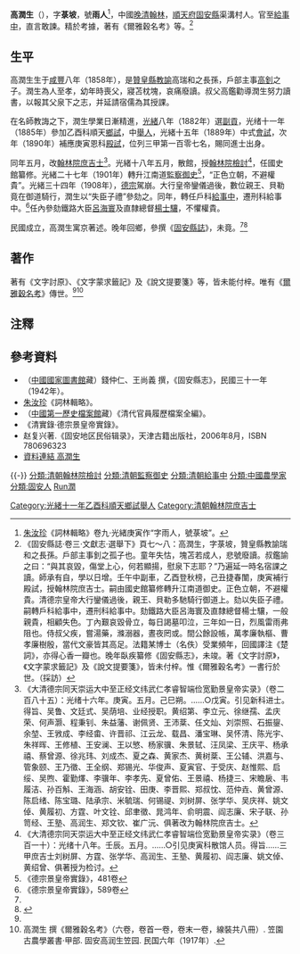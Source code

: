 {{明清人物信息框
| 姓名 = 高潤生
| 原名 =
| 圖片名稱= Gao runsheng.jpg
| 圖片大小 = 200px
| 圖片說明 = 民國《固安縣誌》卷三《高給諫潤生遺像》
| 最高職務 = 刑科給事中
| 屆數 = 
| 國家 = 大清
| 前任 = 
| 繼任 = 
| 爵位 =
| 籍貫 = [[顺天府|顺天府]][[固安縣|固安縣]]
| 族裔 = 漢族
| 旗籍 = 
| 字號 = 字菉坡，號雨人
| 諡號 = 
| 出生日期 = [[咸丰_(年号)|咸豐]]八年（1858年）
| 出生地點 = 大清[[顺天府|顺天府]][[固安縣|固安縣]]
| 逝世日期 = [[中華民國|民国]]二十六年（1937年）
| 逝世地點 = {{ROC}}[[河北省|河北省]][[固安縣|固安縣]]
| 墓葬 =
| 配偶 =
| 親屬 =
| 出身 = 
*光緒十一年（1885年）乙酉科舉人
*光緒十六年（1890年）庚寅恩科同進士出身
| 經歷 = 
| 著作 =
*《文字討原》
*《文字蒙求籤記》
*《說文提要箋》
*《爾雅穀名考》
}}

'''高潤生'''（{{bd|1858年||1937年|catIdx=G高}}），字'''菉坡'''，號'''雨人'''<ref>[[朱汝珍|朱汝珍]]《詞林輯略》卷九·光緒庚寅作“字雨人，號菉坡”。</ref>，中國[[晚清|晚清]][[翰林|翰林]]，[[順天府|順天府]][[固安縣|固安縣]]渠溝村人。官至[[給事中|給事中]]，直言敢諫。精於考據，著有《爾雅穀名考》等。<ref name="縣志">《固安縣誌·卷三·文獻志·選舉下》頁七～八：高潤生，字菉坡，贊皇縣教諭瑞和之長孫。戶部主事釗之孤子也。童年失怙，塊苫若成人，悲號廢讀。叔鑑諭之曰：“與其哀毀，傷堂上心，何若顯揚，慰泉下志耶？”乃遍延一時名宿課之讀。師承有自，學以日增。壬午中副車，乙酉登秋榜，己丑捷春闈，庚寅補行殿試，授翰林院庶吉士。嗣由國史館纂修轉升江南道御史。正色立朝，不避權貴。清德宗皇帝大行鑾儀過後，親王、貝勒多馳騎行御道上。劾以失臣子禮。嗣轉戶科給事中，遷刑科給事中。劾鐵路大臣呂海寰及直隸總督楊士驤，一般親貴，相顧失色。丁內艱哀毀骨立，每日謁墓叩泣，三年如一日，烈風雷雨弗阻也。侍叔父疾，嘗湯藥，滌溺器，晝夜罔或。間公餘設帳，萬孝廉執樞、曹孝廉樹殷，當代文豪皆其高足。法籍某博士（名佚）受業頻年，回國譯注《楚詞》，亦得心香一瓣也。晚年臥疾纂修《固安縣志》，未竣。著《文字討原》，《文字蒙求籤記》及《說文提要箋》，皆未付梓。惟《爾雅穀名考》一書行於世。（採訪）</ref>

==生平==
高潤生生于[[咸豐_(年號)|咸豐]]八年（1858年），是[[贊皇縣|贊皇縣]][[教諭|教諭]]高瑞和之長孫，戶部主事[[高釗|高釗]]之子。潤生為人至孝，幼年時喪父，寢苫枕塊，哀痛廢讀。叔父高鑑勸導潤生努力讀書，以報其父泉下之志，并延請宿儒為其授課。

在名師教誨之下，潤生學業日漸精進，[[光緒|光緒]]八年（1882年）選[[副貢|副貢]]，光绪十一年（1885年）參加乙酉科順天[[鄉試|鄉試]]，中[[舉人|舉人]]，光緒十五年（1889年）中式[[會試|會試]]，次年（1890年）補應庚寅恩科[[殿試|殿試]]，位列三甲第一百零七名，賜同進士出身。

同年五月，改[[翰林院|翰林院]][[庶吉士|庶吉士]]<ref>《大清德宗同天崇运大中至正经文纬武仁孝睿智端俭宽勤景皇帝实录》（卷二百八十五）：光绪十六年。庚寅。五月。己巳朔。……○戊寅。引见新科进士。得旨、吴鲁、文廷式、吴荫培、业经授职。黄绍第、李立元、徐继孺、孟庆荣、何声灏、程秉钊、朱益藩、谢佩贤、王沛棻、任文灿、刘崇照、石振鋆、余堃、王敩成、李经畬、许晋祁、江云龙、载昌、潘宝琳、吴怀清、陈光宇、朱祥晖、王修植、王安澜、王以慜、杨家骥、朱景轼、汪凤梁、王庆平、杨承禧、蔡曾源、徐兆玮、刘成杰、夏之森、黄家杰、黄树棻、王公辅、洪嘉与、管象颐、王乃徵、王全纲、郑锡光、华俊声、夏寅官、于受庆、赵惟熙、启绥、吴煦、霍勤燡、李骥年、李孝先、夏曾佑、王景禧、杨捷三、宋瞻扆、韦履洁、孙百斛、王海涵、胡安铨、田庚、李晋熙、郑叔忱、范仲垚、黄曾源、陈启绪、陈宝璐、陆承宗、米毓瑞、何锡禔、刘树屏、张学华、吴庆祥、姚文倬、黄履初、方霆、叶文铨、邱聿徵、晁鸿年、俞明震、阎志廉、宋子联、孙笥经、王塾、高润生、郑文钦、崔广沅、俱著改为翰林院庶吉士。</ref>。光緒十八年五月，散館，授[[翰林院|翰林院]][[檢討|檢討]]<ref>《大清德宗同天崇运大中至正经文纬武仁孝睿智端俭宽勤景皇帝实录》（卷三百一十）：光绪十八年。壬辰。五月。……○引见庚寅科散馆人员。得旨……三甲庶吉士刘树屏、方霆、张学华、高润生、王塾、黄履初、阎志廉、姚文倬、黄绍曾、俱著授为检讨。</ref>，任國史館纂修。光緒二十七年（1901年）轉升江南道[[監察御史|監察御史]]<ref>《德宗景皇帝實錄》，481卷</ref>，“正色立朝，不避權貴”。光緒三十四年（1908年），[[清德宗|德宗]]駕崩。大行皇帝鑾儀過後，數位親王、貝勒竟在御道騎行，潤生以“失臣子禮”參劾之。同年，轉任戶科[[給事中|給事中]]，遷刑科給事中。<ref>《德宗景皇帝實錄》，589卷</ref>任內參劾鐵路大臣[[呂海寰|呂海寰]]及直隸總督[[楊士驤|楊士驤]]，不懼權貴。

民國成立，高潤生寓京著述。晚年回鄉，參撰《[[固安縣誌|固安縣誌]]》，未竟。<ref name="縣志" /><ref>{{cite web| language =| publisher =固安政府门户网| title =固安县名人英烈| url =http://www.lfguan.gov.cn/new/Html/news/zhaoshangyinzi/rwlszk/lswh/mryl000.html| author =| date =| accessdate =| deadurl =yes| archiveurl =https://web.archive.org/web/20100515023003/http://www.lfguan.gov.cn/new/Html/news/zhaoshangyinzi/rwlszk/lswh/mryl000.html| archivedate =2010-05-15}}</ref>

==著作==
著有《文字討原》、《文字蒙求籤記》及《說文提要箋》等，皆未能付梓。唯有《[[爾雅穀名考|爾雅穀名考]]》傳世。<ref name="縣志" /><ref>高潤生 撰《爾雅穀名考》（六卷，卷首一卷，卷末一卷，線裝共八冊）. 笠園古農學叢書·甲部. 固安高润生笠园. 民国六年（1917年）.</ref>

==注釋==
{{reflist}}

==參考資料==
*（[[中國國家圖書館|中國國家圖書館]]藏）錢仲仁、王尚義 撰，《固安縣志》，民國三十一年（1942年）。
*[[朱汝珍|朱汝珍]]《詞林輯略》。
*（[[中國第一歷史檔案館|中國第一歷史檔案館]]藏）《清代官員履歷檔案全編》。
*《清實錄·德宗景皇帝實錄》。
*赵复兴著.《固安地区民俗辑录》，天津古籍出版社，2006年8月，ISBN 780696323
*[http://npmhost.npm.gov.tw/ttscgi2/ttsquery?0:0:npmauac:TM%3D%B0%AA%BC%ED%A5%CD 資料連結 高潤生] {{Wayback|url=http://npmhost.npm.gov.tw/ttscgi2/ttsquery?0:0:npmauac:TM%3D%B0%AA%BC%ED%A5%CD |date=20190606211501 }}

{{-}}
{{光緒十六年庚寅恩科殿試金榜}}
{{DEFAULTSORT:Gao高}}
[[Category:光緒十一年乙酉科順天鄉試舉人|Category:光緒十一年乙酉科順天鄉試舉人]]
[[Category:清朝翰林院庶吉士|Category:清朝翰林院庶吉士]]
[[分類:清朝翰林院檢討|分類:清朝翰林院檢討]]
[[分類:清朝監察御史|分類:清朝監察御史]]
[[分類:清朝給事中|分類:清朝給事中]]
[[分類:中國農學家|分類:中國農學家]]
[[分類:固安人|分類:固安人]]
[[分類:高姓|Run潤]]